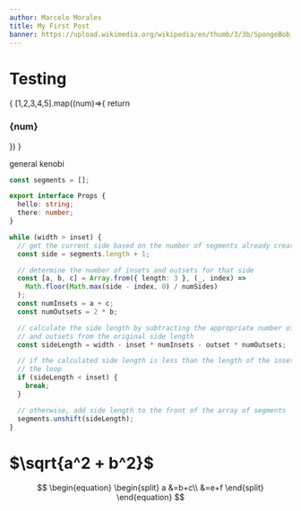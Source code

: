 ```yaml
---
author: Marcelo Morales
title: My First Post
banner: https://upload.wikimedia.org/wikipedia/en/thumb/3/3b/SpongeBob_SquarePants_character.svg/1200px-SpongeBob_SquarePants_character.svg.png
---
```


# Testing

{
[1,2,3,4,5].map((num)=>{
return <h3>{num}</h3>
})
}

general kenobi

```ts
const segments = [];

export interface Props {
  hello: string;
  there: number;
}

while (width > inset) {
  // get the current side based on the number of segments already created
  const side = segments.length + 1;

  // determine the number of insets and outsets for that side
  const [a, b, c] = Array.from({ length: 3 }, (_, index) =>
    Math.floor(Math.max(side - index, 0) / numSides)
  );
  const numInsets = a + c;
  const numOutsets = 2 * b;

  // calculate the side length by subtracting the appropriate number of insets
  // and outsets from the original side length
  const sideLength = width - inset * numInsets - outset * numOutsets;

  // if the calculated side length is less than the length of the inset, break
  // the loop
  if (sideLength < inset) {
    break;
  }

  // otherwise, add side length to the front of the array of segments
  segments.unshift(sideLength);
}
```

# $\sqrt{a^2 + b^2}$

$$
\begin{equation}
\begin{split}   a &=b+c\\
      &=e+f
\end{split}
\end{equation}
$$
